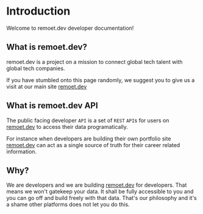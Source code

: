 
<CldOgImage
  src="blog/logo"
  alt="og image"
  width="2400"
  height="1200"
  title="Fully remote companies hiring engineers in 2024 - remoet.dev"
/>

# Introduction
 
Welcome to remoet.dev developer documentation!

## What is remoet.dev?

remoet.dev is a project on a mission to connect global tech talent with global tech companies.

If you have stumbled onto this page randomly, we suggest you to give us a visit at our main site [remoet.dev](https://remoet.dev)

## What is remoet.dev API

The public facing developer `API` is a set of `REST` `API`s for users on [remoet.dev](https://remoet.dev) to 
access their data programatically.

For instance when developers are building their own portfolio site [remoet.dev](https://remoet.dev) can act as a single source of 
truth for their career related information. 

## Why?

We are developers and we are building [remoet.dev](https://remoet.dev) for developers. That means we won't gatekeep your data.
It shall be fully accessible to you and you can go off and build freely with that data. That's our philosophy and it's a shame 
other platforms does not let you do this.